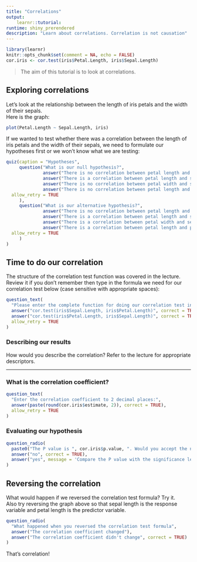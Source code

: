 ```yaml
---
title: "Correlations"
output: 
    learnr::tutorial:
runtime: shiny_prerendered
description: "Learn about correlations. Correlation is not causation"
---
```


```r
library(learnr)
knitr::opts_chunk$set(comment = NA, echo = FALSE)
cor.iris <- cor.test(iris$Petal.Length, iris$Sepal.Length)
```

> The aim of this tutorial is to look at correlations.

## Exploring correlations

Let's look at the relationship between the length of iris petals and the width of their sepals.  
Here is the graph:

```r
plot(Petal.Length ~ Sepal.Length, iris)
```

If we wanted to test whether there was a correlation between the length of iris petals and the width of their sepals, we need to formulate our hypotheses first or we won't know what we are testing:

```r
quiz(caption = "Hypotheses",
     question("What is our null hypothesis?",
              answer("There is no correlation between petal length and sepal length", correct = TRUE),
              answer("There is a correlation between petal length and sepal length"),
              answer("There is no correlation between petal width and sepal length"),
              answer("There is no correlation between petal length and petal length"),
  allow_retry = TRUE
     ),
     question("What is our alternative hypothesis?",
              answer("There is no correlation between petal length and sepal length"),
              answer("There is a correlation between petal length and sepal length", correct = TRUE),
              answer("There is a correlation between petal width and sepal length"),
              answer("There is a correlation between petal length and petal length"),
  allow_retry = TRUE
     )
)
```

## Time to do our correlation

The structure of the correlation test function was covered in the lecture. Review it if you don't remember then type in the formula we need for our correlation test below (case sensitive with appropriate spaces):

```r
question_text(
  "Please enter the complete function for doing our correlation test in R:",
  answer("cor.test(iris$Sepal.Length, iris$Petal.Length)", correct = TRUE),
  answer("cor.test(iris$Petal.Length, iris$Sepal.Length)", correct = TRUE),
  allow_retry = TRUE
)
```


### Describing our results
How would you describe the correlation? Refer to the lecture for appropriate descriptors.

***

### What is the correlation coefficient?
```r
question_text(
  "Enter the correlation coefficient to 2 decimal places:",
  answer(paste(round(cor.iris$estimate, 2)), correct = TRUE),
  allow_retry = TRUE
)
```

### Evaluating our hypothesis
```r
question_radio(
  paste0("The P value is ", cor.iris$p.value, ". Would you accept the null hypothesis?"),
  answer("no", correct = TRUE),
  answer("yes", message = 'Compare the P value with the significance level we are testing at')
)
```

## Reversing the correlation

What would happen if we reversed the correlation test formula? Try it.  
Also try reversing the graph above so that sepal length is the response variable and petal length is the predictor variable.  

```r
question_radio(
  "What happened when you reversed the correlation test formula",
  answer("The correlation coefficient changed"),
  answer("The correlation coefficient didn't change", correct = TRUE)
)
```

That's correlation!


